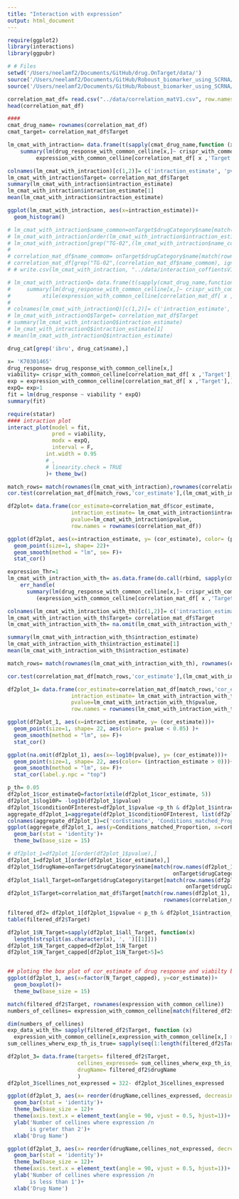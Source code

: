 ```yaml
---
title: "Interaction with expression"
output: html_document
---
```

<!--libraries-->
```r
require(ggplot2)
library(interactions)
library(ggpubr)

# # Files
setwd('/Users/neelamf2/Documents/GitHub/drug.OnTarget/data/')
source('/Users/neelamf2/Documents/GitHub/Roboust_biomarker_using_SCRNA/code/step_0_global_func.R')
source('/Users/neelamf2/Documents/GitHub/Roboust_biomarker_using_SCRNA/code/step_00_myCustom_functions.R')
```


<!--loading correlation data of drug_response and viability-->
```r
correlation_mat_df= read.csv("../data/correlation_matV1.csv", row.names = 1)
head(correlation_mat_df)
```

<!--To check whether the true target is dependent on the expression of the specific gene target-->
```r
####
cmat_drug_name= rownames(correlation_mat_df)
cmat_target= correlation_mat_df$Target

lm_cmat_with_intraction= data.frame(t(sapply(cmat_drug_name,function (x) 
    summary(lm(drug_response_with_common_celline[x,]~ crispr_with_common_celline[correlation_mat_df[x ,'Target'],]*
         expression_with_common_celline[correlation_mat_df[ x ,'Target'],] ))$coefficients[4,c(1,4)])))

colnames(lm_cmat_with_intraction)[c(1,2)]= c('intraction_estimate', 'pvalue')
lm_cmat_with_intraction$Target= correlation_mat_df$Target
summary(lm_cmat_with_intraction$intraction_estimate)
lm_cmat_with_intraction$intraction_estimate[1]
mean(lm_cmat_with_intraction$intraction_estimate)
```

```r
ggplot(lm_cmat_with_intraction, aes(x=intraction_estimate))+
  geom_histogram()
```

<!--interaction of CDK9 (TG-02)-->
```r
# lm_cmat_with_intraction$name_common=onTarget$drugCategory$name[match(rownames(lm_cmat_with_intraction), onTarget$drugCategory$broad_id_trimmed)]
# lm_cmat_with_intraction[order(lm_cmat_with_intraction$intraction_estimate, decreasing = T),]
# lm_cmat_with_intraction[grep("TG-02",(lm_cmat_with_intraction$name_commo), ignore.case = T),]
# 
# correlation_mat_df$name_commom= onTarget$drugCategory$name[match(rownames(correlation_mat_df), onTarget$drugCategory$broad_id_trimmed)]
# correlation_mat_df[grep("TG-02",(correlation_mat_df$name_commom), ignore.case = T),]
# # write.csv(lm_cmat_with_intraction, "../data/interaction_coffientsV1.csv")
```
<!-- intraction for quantile-->
```r
# lm_cmat_with_intractionQ= data.frame(t(sapply(cmat_drug_name,function (x) 
#     summary(lm(drug_response_with_common_celline[x,]~ crispr_with_common_celline[correlation_mat_df[ x ,'Target'],]*
#          xtile(expression_with_common_celline[correlation_mat_df[ x ,'Target'],], 3) ))$coefficients[4,c(1,4)])))
# 
# colnames(lm_cmat_with_intractionQ)[c(1,2)]= c('intraction_estimate', 'pvalue')
# lm_cmat_with_intractionQ$Target= correlation_mat_df$Target
# summary(lm_cmat_with_intractionQ$intraction_estimate)
# lm_cmat_with_intractionQ$intraction_estimate[1]
# mean(lm_cmat_with_intractionQ$intraction_estimate)
```

<!--Example interaction Plot with ibrutin (Target - BTK)-->
```r
drug_cat[grep('ibru', drug_cat$name),]

x= 'K70301465'
drug_response= drug_response_with_common_celline[x,]
viability= crispr_with_common_celline[correlation_mat_df[ x ,'Target'],]
exp = expression_with_common_celline[correlation_mat_df[ x ,'Target'],]
expQ= exp>1
fit = lm(drug_response ~ viability * expQ)
summary(fit)

require(statar)
#### intraction plot
interact_plot(model = fit, 
              pred = viability, 
              modx = expQ,
              interval = F,
            int.width = 0.95
            # ,
            # linearity.check = TRUE
            )+ theme_bw()
```
<!-- correlation between the (correlation of drug response and viabilty) and (the coffients of interaction term)  -->
```r
match_rows= match(rownames(lm_cmat_with_intraction),rownames(correlation_mat_df))
cor.test(correlation_mat_df[match_rows,'cor_estimate'],(lm_cmat_with_intraction[match_rows,'intraction_estimate']))

df2plot= data.frame(cor_estimate=correlation_mat_df$cor_estimate,
                    intraction_estimate= lm_cmat_with_intraction$intraction_estimate,
                    pvalue=lm_cmat_with_intraction$pvalue,  
                    row.names = rownames(correlation_mat_df))

ggplot(df2plot, aes(x=intraction_estimate, y= (cor_estimate), color= (pvalue < 0.05)))+
  geom_point(size=1, shape= 22)+
  geom_smooth(method = "lm", se= F)+
  stat_cor()
```
<!--To check whether the true target is dependent on the expression of the specific gene target with threshold
1) threshold_1 = expression < 1
2) top 10 percent and bottom 10 percent-->
```r
expression_Thr=1
lm_cmat_with_intraction_with_th= as.data.frame(do.call(rbind, sapply(cmat_drug_name,function (x) 
    err_handle(
      summary(lm(drug_response_with_common_celline[x,]~ crispr_with_common_celline[correlation_mat_df[x ,'Target'],]*
         (expression_with_common_celline[correlation_mat_df[ x ,'Target'],] > expression_Thr)))$coefficients[4,c(1,4)] )))) 

colnames(lm_cmat_with_intraction_with_th)[c(1,2)]= c('intraction_estimate', 'pvalue')
lm_cmat_with_intraction_with_th$Target= correlation_mat_df$Target
lm_cmat_with_intraction_with_th= na.omit(lm_cmat_with_intraction_with_th)

summary(lm_cmat_with_intraction_with_th$intraction_estimate)
lm_cmat_with_intraction_with_th$intraction_estimate[1]
mean(lm_cmat_with_intraction_with_th$intraction_estimate)
```
```r
match_rows= match(rownames(lm_cmat_with_intraction_with_th), rownames(correlation_mat_df))

cor.test(correlation_mat_df[match_rows,'cor_estimate'],(lm_cmat_with_intraction_with_th[,'intraction_estimate']))

df2plot_1= data.frame(cor_estimate=correlation_mat_df[match_rows,'cor_estimate'],
                    intraction_estimate= lm_cmat_with_intraction_with_th[,'intraction_estimate'],
                    pvalue=lm_cmat_with_intraction_with_th$pvalue,  
                    row.names = rownames(lm_cmat_with_intraction_with_th))
```

```r
ggplot(df2plot_1, aes(x=intraction_estimate, y= (cor_estimate)))+
  geom_point(size=1, shape= 22, aes(color= pvalue < 0.05) )+
  geom_smooth(method = "lm", se= F)+
  stat_cor()
```
<!-- Finding best correlation bet pvalue of interaction term and (corr of crispr and drug resoponse) -->
```r
ggplot(na.omit(df2plot_1), aes(x=-log10(pvalue), y= (cor_estimate)))+
  geom_point(size=1, shape= 22, aes(color= (intraction_estimate > 0)))+
  geom_smooth(method = "lm", se= F)+
  stat_cor(label.y.npc = "top")
```

<!--filtering the drug target pair with positive interaction and pvalue > th-->
```r
p_th= 0.05
df2plot_1$cor_estimateQ=factor(xtile(df2plot_1$cor_estimate, 5))
df2plot_1$log10P= -log10(df2plot_1$pvalue)
df2plot_1$conditionOFInterest=df2plot_1$pvalue <p_th & df2plot_1$intraction_estimate >0
aggregate_df2plot_1=aggregate(df2plot_1$conditionOFInterest, list(df2plot_1$cor_estimateQ), function(x) sum(x)/length(x))
colnames(aggregate_df2plot_1)=c('corEstimate', 'Conditions_matched_Proportion')
ggplot(aggregate_df2plot_1, aes(y=Conditions_matched_Proportion, x=corEstimate))+
  geom_bar(stat = 'identity')+
  theme_bw(base_size = 15)
```
<!--Adding the drug name and target name to the dataset-->
```r
# df2plot_1=df2plot_1[order(df2plot_1$pvalue),]
df2plot_1=df2plot_1[order(df2plot_1$cor_estimate),]
df2plot_1$drugName=onTarget$drugCategory$name[match(row.names(df2plot_1), 
                                                    onTarget$drugCategory$broad_id_trimmed)]
df2plot_1$all_Target=onTarget$drugCategory$target[match(row.names(df2plot_1), 
                                                        onTarget$drugCategory$broad_id_trimmed)]
df2plot_1$Target=correlation_mat_df$Target[match(row.names(df2plot_1), 
                                                 rownames(correlation_mat_df))]

filtered_df2= df2plot_1[df2plot_1$pvalue < p_th & df2plot_1$intraction_estimate >0,]
table(filtered_df2$Target)
```

<!-- Whether the correlation estimate is better for single targets vs multiple targets
 1) when adding all the targets of the drug of interest-->
```r
df2plot_1$N_Target=sapply(df2plot_1$all_Target, function(x) 
  length(strsplit(as.character(x), ', ')[[1]]))
df2plot_1$N_Target_capped=df2plot_1$N_Target
df2plot_1$N_Target_capped[df2plot_1$N_Target>5]=5


## ploting the box plot of cor_estimate of drug response and viabilty by the number of the target.
ggplot(df2plot_1, aes(x=factor(N_Target_capped), y=cor_estimate))+
  geom_boxplot()+
  theme_bw(base_size = 15)
```
<!--cellines greater than th-->
```r
match(filtered_df2$Target, rownames(expression_with_common_celline))
numbers_of_cellines= expression_with_common_celline[match(filtered_df2$Target, rownames(expression_with_common_celline)), ]

dim(numbers_of_cellines)
exp_data_with_th= sapply(filtered_df2$Target, function (x) 
  expression_with_common_celline[x,expression_with_common_celline[x,] > expression_Thr])
sum_cellines_wherw_exp_th_is_true= sapply(seq(1:length(filtered_df2$Target)), function (x) length(exp_data_with_th[[x]]))

df2plot_3= data.frame(targets= filtered_df2$Target, 
                      cellines_expressed= sum_cellines_wherw_exp_th_is_true,
                      drugName= filtered_df2$drugName
                      )
df2plot_3$cellines_not_expressed = 322- df2plot_3$cellines_expressed

ggplot(df2plot_3, aes(x= reorder(drugName,cellines_expressed, decreasing = T), y= cellines_expressed, fill=targets))+
  geom_bar(stat = 'identity')+
  theme_bw(base_size = 12)+
  theme(axis.text.x = element_text(angle = 90, vjust = 0.5, hjust=1))+
  ylab('Number of cellines where expression /n
       is greter than 2')+
  xlab('Drug Name')
```

```r
ggplot(df2plot_3, aes(x= reorder(drugName,cellines_not_expressed, decreasing = T), y= cellines_not_expressed, fill=targets))+
  geom_bar(stat = 'identity')+
  theme_bw(base_size = 12)+
  theme(axis.text.x = element_text(angle = 90, vjust = 0.5, hjust=1))+
  ylab('Number of cellines where expression /n
       is less than 1')+
  xlab('Drug Name')
```

